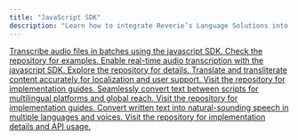 ```yaml
---
title: "JavaScript SDK"
description: "Learn how to integrate Reverie’s Language Solutions into your web or Node.js applications using our JavaScript SDK. This section walks you through using our prebuilt libraries to process audio files, extract transcription data, and embed powerful language capabilities directly into your JavaScript projects with minimal setup."
---
```


<CardGroup cols={2}>
  <a
    href="https://github.com/reverieinc/javascript-sdk/tree/main/stt-batch"
    target="_blank"
    rel="noopener noreferrer"
  >
    <Card title="Speech-to-Text (Batch)" icon="file-audio">
      Transcribe audio files in batches using the javascript SDK. Check the
      repository for examples.
    </Card>
  </a>
  <a
    href="https://github.com/reverieinc/javascript-sdk/tree/main/stt-stream"
    target="_blank"
    rel="noopener noreferrer"
  >
    <Card title="Speech-to-Text (Stream)" icon="waveform">
      Enable real-time audio transcription with the javascript SDK. Explore the
      repository for details.
    </Card>
  </a>
  <a
    href="https://github.com/reverieinc/javascript-sdk/tree/main/translation"
    target="_blank"
    rel="noopener noreferrer"
  >
    <Card title="Translation" icon="language">
      Translate and transliterate content accurately for localization and user
      support. Visit the repository for implementation guides.
    </Card>
  </a>
  <a
    href="https://github.com/reverieinc/javascript-sdk/tree/main/transliteration"
    target="_blank"
    rel="noopener noreferrer"
  >
    <Card title="Transliteration" icon="keyboard">
      Seamlessly convert text between scripts for multilingual platforms and
      global reach. Visit the repository for implementation guides.
    </Card>
  </a>
  <a
    href="https://github.com/reverieinc/javascript-sdk/tree/main/tts"
    target="_blank"
    rel="noopener noreferrer"
  >
    <Card title="Text-to-Speech" icon="play">
      Convert written text into natural-sounding speech in multiple languages
      and voices. Visit the repository for implementation details
      and API usage.
    </Card>
  </a>
</CardGroup>